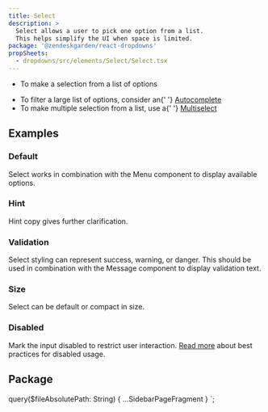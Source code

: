 ```yaml
---
title: Select
description: >
  Select allows a user to pick one option from a list.
  This helps simplify the UI when space is limited.
package: '@zendeskgarden/react-dropdowns'
propSheets:
  - dropdowns/src/elements/Select/Select.tsx
---
```


<Usage>
  <Use>
    <ul>
      <li>To make a selection from a list of options</li>
    </ul>
  </Use>
  <Misuse>
    <ul>
      <li>
        To filter a large list of options, consider an{' '}
        <a href="/components/autocomplete">Autocomplete</a>
      </li>
      <li>
        To make multiple selection from a list, use a{' '}
        <a href="/components/multiselect">Multiselect</a>
      </li>
    </ul>
  </Misuse>
</Usage>

## Examples

### Default

Select works in combination with the Menu component to display available options.


<CodeExample code={SelectDefaultCode}>
  <SelectDefault />
</CodeExample>

### Hint

Hint copy gives further clarification.


<CodeExample code={SelectHintCode}>
  <SelectHint />
</CodeExample>

### Validation

Select styling can represent success, warning, or danger. This should be used in combination with
the Message component to display validation text.


<CodeExample code={SelectValidationCode}>
  <SelectValidation />
</CodeExample>

### Size

Select can be default or compact in size.


<CodeExample code={SelectSizeCode}>
  <SelectSize />
</CodeExample>

### Disabled

Mark the input disabled to restrict user interaction. [Read more](#best-practices) about best
practices for disabled usage.


<CodeExample code={SelectDisabledCode}>
  <SelectDisabled />
</CodeExample>

## Package

<PackageDescription data={props.data.mdx.package} />
<PropSheets data={props.data.mdx.propsSheets} reactPackage={props.data.mdx.package} />


  query($fileAbsolutePath: String) {
    ...SidebarPageFragment
  }
`;
